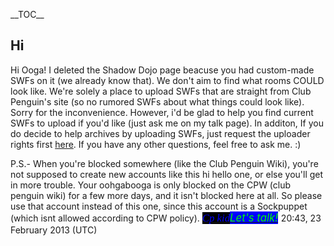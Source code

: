 __TOC__

==Hi==
Hi Ooga! I deleted the Shadow Dojo page beacuse you had custom-made SWFs on it (we already know that). We don't aim to find what rooms COULD look like. We're solely a place to upload SWFs that are straight from Club Penguin's site (so no rumored SWFs about what things could look like). Sorry for the inconvenience. However, i'd be glad to help you find current SWFs to upload if you'd like (just ask me on my talk page). In additon, If you do decide to help archives by uploading SWFs, just request the uploader rights first [[Project:Request permissions|here]]. If you have any other questions, feel free to ask me. :)

P.S.- When you're blocked somewhere (like the Club Penguin Wiki), you're not supposed to create new accounts like this hi hello one, or else you'll get in more trouble. Your oohgabooga is only blocked on the CPW (club penguin wiki) for a few more days, and it isn't blocked here at all. So please use that account instead of this one, since this account is a Sockpuppet (which isnt allowed according to CPW policy). <big><font face="comic sans ms">[[User:Cp kid|<span style="color:blue;background:black">'' Cp kid ''</span>]]</font>[[User talk:Cp kid|<span style="color:lime;background:blue">'' Let's talk! ''</span>]] </big> 20:43, 23 February 2013 (UTC)
